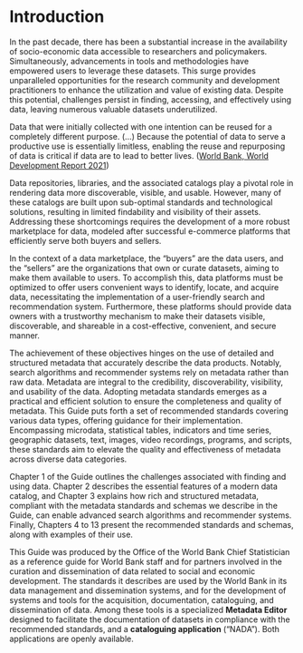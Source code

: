 # Introduction {-}

In the past decade, there has been a substantial increase in the availability of socio-economic data accessible to researchers and policymakers. Simultaneously, advancements in tools and methodologies have empowered users to leverage these datasets. This surge provides unparalleled opportunities for the research community and development practitioners to enhance the utilization and value of existing data. Despite this potential, challenges persist in finding, accessing, and effectively using data, leaving numerous valuable datasets underutilized.

:::quote
Data that were initially collected with one intention can be reused for a completely different purpose. (…) Because the potential of data to serve a productive use is essentially limitless, enabling the reuse and repurposing of data is critical if data are to lead to better lives. ([World Bank, World Development Report 2021](https://www.worldbank.org/en/publication/wdr2021)) 
:::

Data repositories, libraries, and the associated catalogs play a pivotal role in rendering data more discoverable, visible, and usable. However, many of these catalogs are built upon sub-optimal standards and technological solutions, resulting in limited findability and visibility of their assets. Addressing these shortcomings requires the development of a more robust marketplace for data, modeled after successful e-commerce platforms that efficiently serve both buyers and sellers.

In the context of a data marketplace, the "buyers" are the data users, and the "sellers" are the organizations that own or curate datasets, aiming to make them available to users. To accomplish this, data platforms must be optimized to offer users convenient ways to identify, locate, and acquire data, necessitating the implementation of a user-friendly search and recommendation system. Furthermore, these platforms should provide data owners with a trustworthy mechanism to make their datasets visible, discoverable, and shareable in a cost-effective, convenient, and secure manner.

The achievement of these objectives hinges on the use of detailed and structured metadata that accurately describe the data products. Notably, search algorithms and recommender systems rely on metadata rather than raw data. Metadata are integral to the credibility, discoverability, visibility, and usability of the data. Adopting metadata standards emerges as a practical and efficient solution to ensure the completeness and quality of metadata. This Guide puts forth a set of recommended standards covering various data types, offering guidance for their implementation. Encompassing microdata, statistical tables, indicators and time series, geographic datasets, text, images, video recordings, programs, and scripts, these standards aim to elevate the quality and effectiveness of metadata across diverse data categories.

Chapter 1 of the Guide outlines the challenges associated with finding and using data. Chapter 2 describes the essential features of a modern data catalog, and Chapter 3 explains how rich and structured metadata, compliant with the metadata standards and schemas we describe in the Guide, can enable advanced search algorithms and recommender systems. Finally, Chapters 4 to 13 present the recommended standards and schemas, along with examples of their use.

This Guide was produced by the Office of the World Bank Chief Statistician as a reference guide for World Bank staff and for partners involved in the curation and dissemination of data related to social and economic development. The standards it describes are used by the World Bank in its data management and dissemination systems, and for the development of systems and tools for the acquisition, documentation, cataloguing, and dissemination of data. Among these tools is a specialized **Metadata Editor** designed to facilitate the documentation of datasets in compliance with the recommended standards, and a **cataloguing application** ("NADA"). Both applications are openly available. 
